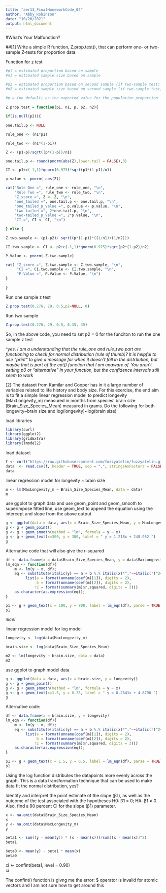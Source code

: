 ```yaml
---
title: "aer13_FinalHomeworkCode_04"
author: "Abby_Robinson"
date: "10/20/2021"
output: html_document
---
```

#What's Your Malfunction? 

##[1] Write a simple R function, Z.prop.test(), that can perform one- or two-sample Z-tests for proportion data

Function for z test 
```r
#p1 = estimated proportion based on sample 
#n1 = estimated sample size based on sample 

#p2 = estimated proportion based on second sample (if two-sample test)
#n2 = estimated sample size based on second sample (if two-sample test)

#p = (no default) as the expected value for the population proportion
  
Z.prop.test = function(p1, n1, p, p2, n2){
  
if(is.null(p2)){ 
  
one.tail.p <- NULL

rule_one <- (n1*p1)

rule_two <- (n1*(1-p1))

Z <- (p1-p)/sqrt((p*(1-p))/n1)

one.tail.p <- round(pnorm(abs(Z),lower.tail = FALSE),3)

CI <- p1+c(-1,1)*qnorm(0.975)*sqrt(p1*(1-p1)/n1)

p.value <- pnorm(-abs(Z))

cat("Rule One =", rule_one <- rule_one, "\n",
    "Rule Two =", rule_two <- rule_two, "\n",
    "Z_score =", Z <- Z, "\n", 
    "one_tailed =", one.tail.p <- one.tail.p, "\n", 
    "one_tailed_p_value =", p.value <- p.value, "\n",
    "two_tailed =", 2*one.tail.p, "\n",
    "two-tailed_p_value =", 2*p.value, "\n",
    "CI =", CI <- CI, "\n")

} else { 
  
Z.two.sample <- (p1-p2)/ sqrt((p*(1-p))*((1/n1)+(1/n2)))

CI.two.sample <- CI <- p2+c(-1,1)*qnorm(0.975)*sqrt(p2*(1-p2)/n2)

P.Value <- pnorm(-Z.two.sample)

cat( "Z_score =", Z.two.sample <- Z.two.sample, "\n", 
     "CI =", CI.two.sample <- CI.two.sample, "\n", 
     "P-Value =", P.Value <- P.Value, "\n")
}
  
}
```

Run one sample z test 
```r
Z.prop.test(0.276, 29, 0.5,p2=NULL, 0)
```

Run two sample 
```r
Z.prop.test(0.276, 29, 0.5, 0.35, 35)
```
So, in the above code, you need to set p2 = 0 for the funciton to run the one sample z test 

*^yes. I am a understanding that the rule_one and rule_two part are functioning to check for normal distribution (rule of thumb)? It is helpful to use "print" to give a message for when it doesn't fall in the distrbution, but maybe that is part of the cat() function that I am unaware of. You aren't setting p0 or "alternative" in your function, but the confidence intervals still seem to work*


[2] The dataset from Kamilar and Cooper has in it a large number of variables related to life history and body size. For this exercise, the end aim is to fit a simple linear regression model to predict longevity (MaxLongevity_m) measured in months from species’ brain size (Brain_Size_Species_Mean) measured in grams. Do the following for both longevity~brain size and log(longevity)~log(brain size)

load libraries
```r
library(curl)
library(ggplot2)
library(gridExtra)
library(lmodel2)
```

load dataset 
```r
f <- curl("https://raw.githubusercontent.com/fuzzyatelin/fuzzyatelin.github.io/master/AN588_Fall21/KamilarAndCooperData.csv")
data  <- read.csv(f, header = TRUE, sep = ",", stringsAsFactors = FALSE)
data
```

linear regression model for longevity ~ brain size 

```r
m <- lm(MaxLongevity_m ~ Brain_Size_Species_Mean, data = data)
m
```

use ggplot to graph data and use geom_point and geom_smooth to superimpose fitted line, use geom_text to append the equation using the intercept and slope from the above output 

```r
g <- ggplot(data = data, aes(x = Brain_Size_Species_Mean, y = MaxLongevity_m))
g <- g + geom_point()
g <- g + geom_smooth(method = "lm", formula = y ~ x)
g <- g + geom_text(x=300, y = 300, label = " y = 1.218x + 248.952 ")
g
```

Alternative code that will also give the r-squared 
```r
df <- data.frame(x = data$Brain_Size_Species_Mean, y = data$MaxLongevity_m)
lm_eqn <- function(df){
    m <- lm(y ~ x, df);
    eq <- substitute(italic(y) == a + b %.% italic(x)*","~~italic(r)^2~"="~r2, 
         list(a = format(unname(coef(m)[1]), digits = 2),
              b = format(unname(coef(m)[2]), digits = 2),
             r2 = format(summary(m)$r.squared, digits = 3)))
    as.character(as.expression(eq));
}

p1 <- g + geom_text(x = 100, y = 800, label = lm_eqn(df), parse = TRUE)
p1
```

*nice!*

linear regression model for log model 

```r
longevity <- log(data$MaxLongevity_m)

brain.size <- log(data$Brain_Size_Species_Mean)

m2 <- lm(longevity ~ brain.size, data = data)
m2
```

use ggplot to graph model data 

```r
g <- ggplot(data = data, aes(x = brain.size, y = longevity))
g <- g + geom_point()
g <- g + geom_smooth(method = "lm", formula = y ~ x)
g <- g + geom_text(x=1.5, y = 6.25, label = " y = 0.2341x + 4.8790 ")
g
```

Alternative code: 

```r


df <- data.frame(x = brain.size, y = longevity)
lm_eqn <- function(df){
    m <- lm(y ~ x, df);
    eq <- substitute(italic(y) == a + b %.% italic(x)*","~~italic(r)^2~"="~r2, 
         list(a = format(unname(coef(m)[1]), digits = 2),
              b = format(unname(coef(m)[2]), digits = 2),
             r2 = format(summary(m)$r.squared, digits = 3)))
    as.character(as.expression(eq));
}

p1 <- g + geom_text(x = 1.5, y = 6.5, label = lm_eqn(df), parse = TRUE)
p1
```

Using the log function distributes the datapoints more evenly across the graph. This is a data transformation technique that can be used to make data fit the normal distribution, yes? 

Identify and interpret the point estimate of the slope (β1), as well as the outcome of the test associated with the hypotheses H0: β1 = 0; HA: β1 ≠ 0. Also, find a 90 percent CI for the slope (β1) parameter.

```r
x <- na.omit(data$Brain_Size_Species_Mean)
x
y <- na.omit(data$MaxLongevity_m)
y

beta1 <- sum((y - mean(y)) * (x - mean(x)))/sum((x - mean(x))^2)
beta1

beta0 <- mean(y) - beta1 * mean(x)
beta0

```

ci <- confint(beta1, level = 0.90)  
ci

The confint() function is givng me the error: $ operator is invalid for atomic vectors and I am not sure how to get around this 

